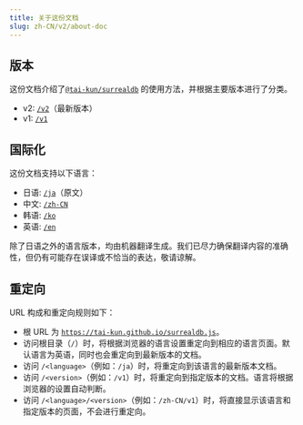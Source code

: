 ```yaml
---
title: 关于这份文档
slug: zh-CN/v2/about-doc
---
```


## 版本

这份文档介绍了[`@tai-kun/surrealdb`](https://www.npmjs.com/package/@tai-kun/surrealdb) 的使用方法，并根据主要版本进行了分类。

- v2: [`/v2`](https://tai-kun.github.io/surrealdb.js/v2)（最新版本）
- v1: [`/v1`](https://tai-kun.github.io/surrealdb.js/v1)

## 国际化

这份文档支持以下语言：

- 日语: [`/ja`](https://tai-kun.github.io/surrealdb.js/ja)（原文）
- 中文: [`/zh-CN`](https://tai-kun.github.io/surrealdb.js/zh-CN)
- 韩语: [`/ko`](https://tai-kun.github.io/surrealdb.js/ko)
- 英语: [`/en`](https://tai-kun.github.io/surrealdb.js/en)

除了日语之外的语言版本，均由机器翻译生成。我们已尽力确保翻译内容的准确性，但仍有可能存在误译或不恰当的表达，敬请谅解。

## 重定向

URL 构成和重定向规则如下：

- 根 URL 为 [`https://tai-kun.github.io/surrealdb.js`](https://tai-kun.github.io/surrealdb.js)。
- 访问根目录（`/`）时，将根据浏览器的语言设置重定向到相应的语言页面。默认语言为英语，同时也会重定向到最新版本的文档。
- 访问 `/<language>`（例如：`/ja`）时，将重定向到该语言的最新版本文档。
- 访问 `/<version>`（例如：`/v1`）时，将重定向到指定版本的文档。语言将根据浏览器的设置自动判断。
- 访问 `/<language>/<version>`（例如：`/zh-CN/v1`）时，将直接显示该语言和指定版本的页面，不会进行重定向。
